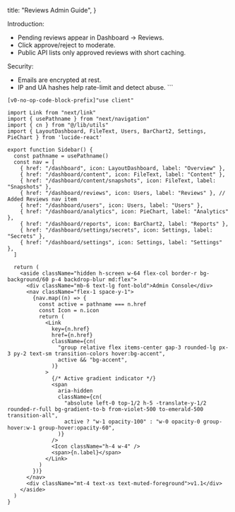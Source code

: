   title: "Reviews Admin Guide",
}

Introduction:
- Pending reviews appear in Dashboard → Reviews.
- Click approve/reject to moderate.
- Public API lists only approved reviews with short caching.

Security:
- Emails are encrypted at rest.
- IP and UA hashes help rate-limit and detect abuse.
\`\`\`

```typescriptreact file="components/dashboard/sidebar.tsx"
[v0-no-op-code-block-prefix]"use client"

import Link from "next/link"
import { usePathname } from "next/navigation"
import { cn } from "@/lib/utils"
import { LayoutDashboard, FileText, Users, BarChart2, Settings, PieChart } from 'lucide-react'

export function Sidebar() {
  const pathname = usePathname()
  const nav = [
    { href: "/dashboard", icon: LayoutDashboard, label: "Overview" },
    { href: "/dashboard/content", icon: FileText, label: "Content" },
    { href: "/dashboard/content/snapshots", icon: FileText, label: "Snapshots" },
    { href: "/dashboard/reviews", icon: Users, label: "Reviews" }, // Added Reviews nav item
    { href: "/dashboard/users", icon: Users, label: "Users" },
    { href: "/dashboard/analytics", icon: PieChart, label: "Analytics" },
    { href: "/dashboard/reports", icon: BarChart2, label: "Reports" },
    { href: "/dashboard/settings/secrets", icon: Settings, label: "Secrets" },
    { href: "/dashboard/settings", icon: Settings, label: "Settings" },
  ]

  return (
    <aside className="hidden h-screen w-64 flex-col border-r bg-background/60 p-4 backdrop-blur md:flex">
      <div className="mb-6 text-lg font-bold">Admin Console</div>
      <nav className="flex-1 space-y-1">
        {nav.map((n) => {
          const active = pathname === n.href
          const Icon = n.icon
          return (
            <Link
              key={n.href}
              href={n.href}
              className={cn(
                "group relative flex items-center gap-3 rounded-lg px-3 py-2 text-sm transition-colors hover:bg-accent",
                active && "bg-accent",
              )}
            >
              {/* Active gradient indicator */}
              <span
                aria-hidden
                className={cn(
                  "absolute left-0 top-1/2 h-5 -translate-y-1/2 rounded-r-full bg-gradient-to-b from-violet-500 to-emerald-500 transition-all",
                  active ? "w-1 opacity-100" : "w-0 opacity-0 group-hover:w-1 group-hover:opacity-60",
                )}
              />
              <Icon className="h-4 w-4" />
              <span>{n.label}</span>
            </Link>
          )
        })}
      </nav>
      <div className="mt-4 text-xs text-muted-foreground">v1.1</div>
    </aside>
  )
}
